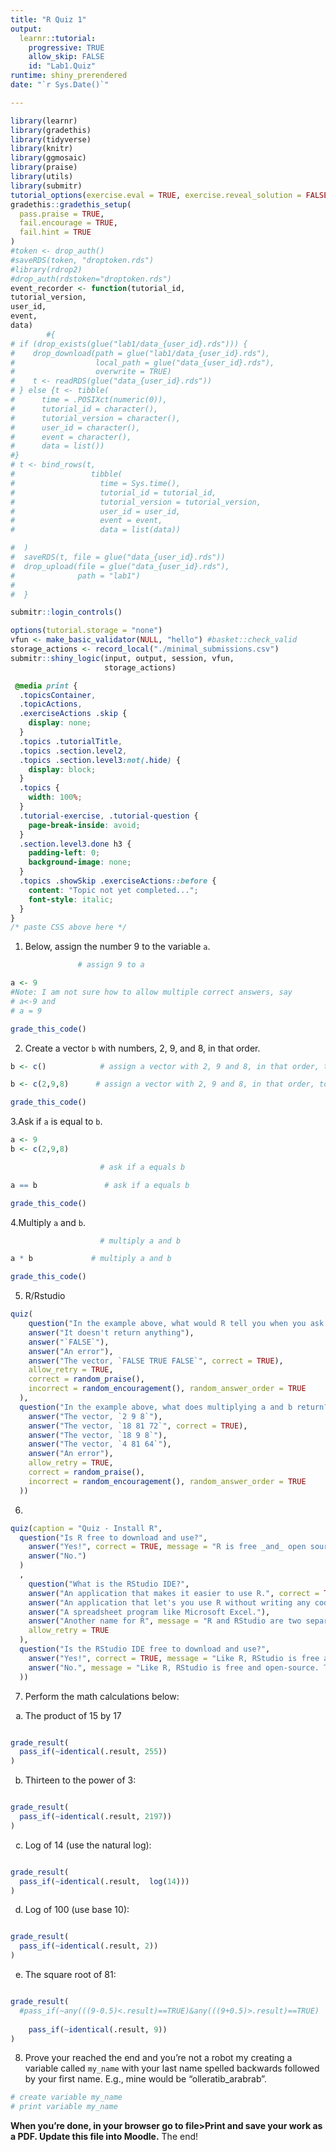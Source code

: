 ```yaml
---
title: "R Quiz 1"
output: 
  learnr::tutorial:
    progressive: TRUE
    allow_skip: FALSE
    id: "Lab1.Quiz"
runtime: shiny_prerendered
date: "`r Sys.Date()`"

---
```


```r
library(learnr)
library(gradethis)
library(tidyverse)
library(knitr)
library(ggmosaic)
library(praise)
library(utils)
library(submitr)
tutorial_options(exercise.eval = TRUE, exercise.reveal_solution = FALSE, exercise.timelimit = 60)
gradethis::gradethis_setup(
  pass.praise = TRUE,
  fail.encourage = TRUE,
  fail.hint = TRUE
)
#token <- drop_auth()
#saveRDS(token, "droptoken.rds")
#library(rdrop2)
#drop_auth(rdstoken="droptoken.rds")
event_recorder <- function(tutorial_id,
tutorial_version, 
user_id, 
event, 
data) 
        #{
# if (drop_exists(glue("lab1/data_{user_id}.rds"))) {
#    drop_download(path = glue("lab1/data_{user_id}.rds"), 
#                  local_path = glue("data_{user_id}.rds"),
#                  overwrite = TRUE)
#    t <- readRDS(glue("data_{user_id}.rds"))
# } else {t <- tibble(
#      time = .POSIXct(numeric(0)),
#      tutorial_id = character(),
#      tutorial_version = character(),
#      user_id = character(),
#      event = character(),
#      data = list())
#}
# t <- bind_rows(t,
#                 tibble(
#             		time = Sys.time(),
#      				tutorial_id = tutorial_id,
#      				tutorial_version = tutorial_version,
#      				user_id = user_id,
#      				event = event,
#      				data = list(data))

#  )
#  saveRDS(t, file = glue("data_{user_id}.rds"))
#  drop_upload(file = glue("data_{user_id}.rds"),
#              path = "lab1")
#   
#  }

```
```r
submitr::login_controls()
```

```r
options(tutorial.storage = "none")
vfun <- make_basic_validator(NULL, "hello") #basket::check_valid
storage_actions <- record_local("./minimal_submissions.csv")
submitr::shiny_logic(input, output, session, vfun,
                     storage_actions)
```


```css
 @media print {
  .topicsContainer,
  .topicActions,
  .exerciseActions .skip {
    display: none;
  }
  .topics .tutorialTitle,
  .topics .section.level2,
  .topics .section.level3:not(.hide) {
    display: block;
  }
  .topics {
    width: 100%;
  }
  .tutorial-exercise, .tutorial-question {
    page-break-inside: avoid;
  }
  .section.level3.done h3 {
    padding-left: 0;
    background-image: none;
  }
  .topics .showSkip .exerciseActions::before {
    content: "Topic not yet completed...";
    font-style: italic;
  }
}
/* paste CSS above here */
```

1. Below, assign the number 9 to the variable `a`.


```r
               # assign 9 to a
```

```r
a <- 9                
#Note: I am not sure how to allow multiple correct answers, say
# a<-9 and 
# a = 9
```


```r
grade_this_code()

```

2. Create a vector `b` with numbers, 2, 9, and 8, in that order.

```r
b <- c()            # assign a vector with 2, 9 and 8, in that order, to b
```


```r
b <- c(2,9,8)      # assign a vector with 2, 9 and 8, in that order, to b 
```

```r
grade_this_code()
```


3.Ask if `a` is equal to `b`.
```r
a <- 9
b <- c(2,9,8)
```

```r
                    # ask if a equals b 
```

```r
a == b               # ask if a equals b 
```

```r
grade_this_code()
```

4.Multiply `a` and `b`.
```r
                    # multiply a and b
```


```r
a * b             # multiply a and b 
```

```r
grade_this_code()
```


5. R/Rstudio
```r
quiz(
    question("In the example above, what would R tell you when you ask it if a equals b?",
    answer("It doesn't return anything"),
    answer("`FALSE`"),
    answer("An error"),
    answer("The vector, `FALSE TRUE FALSE`", correct = TRUE),
    allow_retry = TRUE,
    correct = random_praise(),
    incorrect = random_encouragement(), random_answer_order = TRUE
  ),
  question("In the example above, what does multiplying a and b return?",
    answer("The vector, `2 9 8`"),
    answer("The vector, `18 81 72`", correct = TRUE),
    answer("The vector, `18 9 8`"),
    answer("The vector, `4 81 64`"),
    answer("An error"),
    allow_retry = TRUE,
    correct = random_praise(),
    incorrect = random_encouragement(), random_answer_order = TRUE
  ))
```


6. 
```r
quiz(caption = "Quiz - Install R",
  question("Is R free to download and use?",
    answer("Yes!", correct = TRUE, message = "R is free _and_ open source, which means that anyone can read, use, and copy the source code of the R language."),
    answer("No.")
  )
  ,
    question("What is the RStudio IDE?",
    answer("An application that makes it easier to use R.", correct = TRUE, message = "RStudio organizes your workspace and makes it easier to write, use, debug, and save R code. I highly recommend it and will rely on the RStudio IDE in several tutorials."),
    answer("An application that let's you use R without writing any code", message = "And thank goodness! Code provides a reproducible record of your work, which is essential for data science."),
    answer("A spreadsheet program like Microsoft Excel."),
    answer("Another name for R", message = "R and RStudio are two separate things. R is a language, like English. Think of RStudio as a program that helps you use the language, kind of like how a word processing program helps you write in English."),
    allow_retry = TRUE
  ),
  question("Is the RStudio IDE free to download and use?",
    answer("Yes!", correct = TRUE, message = "Like R, RStudio is free and open-source. There do exist professional versions of RStudio with enhanced features, but we will not rely on those features in these tutorials."),
    answer("No.", message = "Like R, RStudio is free and open-source. There do exist professional versions of RStudio with enhanced features, but we will not rely on those features in these tutorials.")
  ))
```



7. Perform the math calculations below:

a) The product of 15 by 17

```r

```

```r
grade_result(
  pass_if(~identical(.result, 255))
)

```

b) Thirteen to the power of 3:

```r

```
```r
grade_result(
  pass_if(~identical(.result, 2197))
)  
```  
c) Log of 14 (use the natural log):

```r

```

```r
grade_result(
  pass_if(~identical(.result,  log(14)))
)  
```  

d) Log of 100 (use base 10):

```r

```

```r
grade_result(
  pass_if(~identical(.result, 2))
)  
```  

e) The square root of 81:
```r

```

```r
grade_result(
  #pass_if(~any(((9-0.5)<.result)==TRUE)&any(((9+0.5)>.result)==TRUE)
      
    pass_if(~identical(.result, 9))
)  
```  

8. Prove your reached the end and you're not a robot my creating a variable called `my_name` with your last name spelled backwards followed by your first name. E.g., mine would be "olleratib_arabrab".
 


```r
# create variable my_name
# print variable my_name
```


**When you're done, in your browser go to file>Print and save your work as a PDF. Update this file into Moodle.**
The end!


